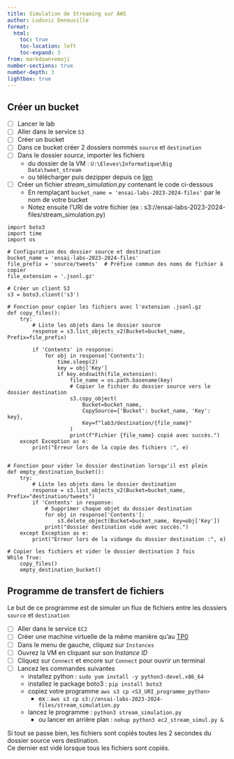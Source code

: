 ```yaml
---
title: Simulation de Streaming sur AWS
author: Ludovic Deneuville
format:
  html:
    toc: true
    toc-location: left
    toc-expand: 3
from: markdown+emoji
number-sections: true
number-depth: 3
lightbox: true
---
```


## Créer un bucket

- [ ] Lancer le lab
- [ ] Aller dans le service `S3`
- [ ] Créer un bucket
- [ ] Dans ce bucket créer 2 dossiers nommés `source` et `destination`
- [ ] Dans le dossier *source*, importer les fichiers 
   - du dossier de la VM : `U:\Eleves\Informatique\Big Data\tweet_stream`
   - ou télécharger puis dezipper depuis ce [lien](https://filesender.renater.fr/?s=download&token=a4d90a6c-ad02-4eeb-b044-f9b39a529f4c)
- [ ] Créer un fichier *stream_simulation.py* contenant le code ci-dessous
  - En remplaçant `bucket_name = 'ensai-labs-2023-2024-files'` par le nom de votre bucket
  - Notez ensuite l'URI de votre fichier (ex : s3://ensai-labs-2023-2024-files/stream_simulation.py)

```.python
import boto3
import time
import os

# Configuration des dossier source et destination
bucket_name = 'ensai-labs-2023-2024-files'
file_prefix = 'source/tweets'  # Préfixe commun des noms de fichier à copier
file_extension = '.jsonl.gz'

# Créer un client S3
s3 = boto3.client('s3')

# Fonction pour copier les fichiers avec l'extension .jsonl.gz
def copy_files():
    try:
        # Liste les objets dans le dossier source
        response = s3.list_objects_v2(Bucket=bucket_name, Prefix=file_prefix)
        
        if 'Contents' in response:
            for obj in response['Contents']:
                time.sleep(2)
                key = obj['Key']
                if key.endswith(file_extension):
                    file_name = os.path.basename(key)
                    # Copier le fichier du dossier source vers le dossier destination
                    s3.copy_object(
                        Bucket=bucket_name,
                        CopySource={'Bucket': bucket_name, 'Key': key},
                        Key=f"lab3/destination/{file_name}"
                    )
                    print(f"Fichier {file_name} copié avec succès.")
    except Exception as e:
        print("Erreur lors de la copie des fichiers :", e)
        

# Fonction pour vider le dossier destination lorsqu'il est plein
def empty_destination_bucket():
    try:
        # Liste les objets dans le dossier destination
        response = s3.list_objects_v2(Bucket=bucket_name, Prefix="destination/tweets")
        if 'Contents' in response:
            # Supprimer chaque objet du dossier destination
            for obj in response['Contents']:
                s3.delete_object(Bucket=bucket_name, Key=obj['Key'])
            print("dossier destination vidé avec succès.")
    except Exception as e:
        print("Erreur lors de la vidange du dossier destination :", e)

# Copier les fichiers et vider le dossier destination 3 fois
While True:
    copy_files()
    empty_destination_bucket()
```

## Programme de transfert de fichiers

Le but de ce programme est de simuler un flux de fichiers entre les dossiers `source` et `destination`

- [ ] Aller dans le service `EC2`
- [ ] Créer une machine virtuelle de la même manière qu'au [TP0](lab0/lab0.qmd#create-your-first-virtual-machine){target="_blank"}
- [ ] Dans le menu de gauche, cliquez sur `Instances`
- [ ] Ouvrez la VM en cliquant sur son *Instance ID*
- [ ] Cliquez sur `Connect` et encore sur `Connect` pour ouvrir un terminal
- [ ] Lancez les commandes suivantes 
  - installez python : `sudo yum install -y python3-devel.x86_64`
  - installez le package boto3 : `pip install boto3`
  - copiez votre programme `aws s3 cp <S3_URI_programme_python>`
    - ex : `aws s3 cp s3://ensai-labs-2023-2024-files/stream_simulation.py`
  - lancez le programme : `python3 stream_simulation.py`
    - ou lancer en arrière plan : `nohup python3 ec2_stream_simul.py &`

Si tout se passe bien, les fichiers sont copiés toutes les 2 secondes du dossier source vers destination.  
Ce dernier est vidé lorsque tous les fichiers sont copiés.